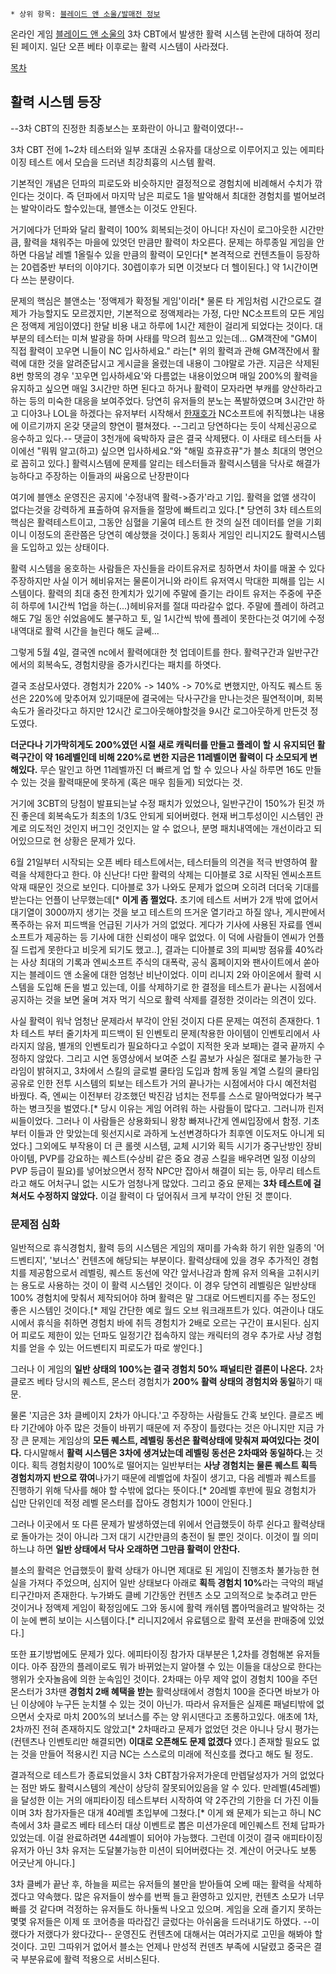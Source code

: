  * 상위 항목: [[블레이드 앤 소울/발매전 정보]]

온라인 게임 [[블레이드 앤 소울]]의 3차 CBT에서 발생한 활력 시스템 논란에 대하여 정리된 페이지.
일단 오픈 베타 이후로는 활력 시스템이 사라졌다.



[[목차]]

== 활력 시스템 등장 ==

--3차 CBT의 진정한 최종보스는 포화란이 아니고 활력이였다!--

3차 CBT 전에 1~2차 테스터와 일부 초대권 소유자를 대상으로 이루어지고 있는 에피타이징 테스트 에서 모습을 드러낸 최강최흉의 시스템 활력.

기본적인 개념은 던파의 피로도와 비슷하지만 결정적으로 경험치에 비례해서 수치가 깎인다는 것이다. 즉 던파에서 마지막 남은 피로도 1을 발악해서 최대한 경험치를 벌어보려는 발악이라도 할수있는대, 블앤소는 이것도 안된다.

거기에다가 던파와 달리 활력이 100% 회복되는것이 아니다! 자신이 로그아웃한 시간만큼, 활력을 채워주는 마을에 있엇던 만큼만 활력이 차오른다. 문제는 하루종일 게임을 안하면 다음날 레벨 1올릴수 있을 만큼의 활력이 모인다[* 본격적으로 컨텐츠들이 등장하는 20렙중반 부터의 이야기다. 30렙이후가 되면 이것보다 더 헬이된다.] 약 1시간이면 다 쓰는 분량이다.

문제의 핵심은 블앤소는 '정액제가 확정될 게임'이라[* 물론 타 게임처럼 시간으로도 결제가 가능할지도 모르겠지만, 기본적으로 정액제라는 가정, 다만 NC소프트의 모든 게임은 정액제 게임이였다] 한달 비용 내고 하루에 1시간 제한이 걸리게 되었다는 것이다. 대부분의 테스터는 미쳐 발광을 하며 사태를 막으려 힘쓰고 있는데... GM객잔에 "GM이 직접 활력이 꼬우면 니들이 NC 입사하세요." 라는[* 위의 활력과 관해 GM객잔에서 활력에 대한 것을 알려준답시고 게시글을 올렸는데 내용이 그야말로 가관. 지금은 삭제된 8번 항목의 경우 '꼬우면 입사하세요'와 다름없는 내용이었으며 매일 200%의 활력을 유지하고 싶으면 매일 3시간만 하면 된다고 하거나 활력이 모자라면 부캐를 양산하라고 하는 등의 미숙한 대응을 보여주었다. 당연히 유저들의 분노는 폭발하였으며 3시간만 하고 디아3나 LOL을 하겠다는 유저부터 시작해서 [[한재호]]가 NC소프트에 취직했냐는 내용에 이르기까지 온갖 댓글의 향연이 펼쳐졌다. --그리고 당연하다는 듯이 삭제신공으로 응수하고 있다.-- 댓글이 3천개에 육박하자 글은 결국 삭제됐다. 이 사태로 테스터들 사이에선 "뭐뭐 알고(하고) 싶으면 입사하세요."와 "해밀 흐뀨흐뀨"가 블소 최대의 명언으로 꼽히고 있다.] 활력시스템에 문제를 알리는 테스터들과 활력시스템을 닥사로 해결가능하다고 주장하는 이들과의 싸움으로 난장판이다

여기에 블앤소 운영진은 공지에 '수정내역 활력->증가'라고 기입. 활력을 없앨 생각이 없다는것을 강력하게 표출하여 유저들을 절망에 빠트리고 있다.[* 당연히 3차 테스트의 핵심은 활력테스트이고, 그동안 심혈을 기울여 테스트 한 것의 실전 데이터를 얻을 기회이니 이정도의 혼란쯤은 당연히 예상했을 것이다.] 동회사 게임인 리니지2도 활력시스템을 도입하고 있는 상태이다.

활력 시스템을 옹호하는 사람들은 자신들을 라이트유저로 칭하면서 차이를 매꿀 수 있다 주장하지만 사실 이거 헤비유저는 물론이거니와 라이트 유저역시 막대한 피해를 입는 시스템이다. 활력의 최대 충전 한계치가 있기에 주말에 즐기는 라이트 유저는 주중에 꾸준히 하루에 1시간씩 1업을 하는(...)헤비유저를 절대 따라갈수 없다. 주말에 플레이 하려고 해도 7일 동안 쉬었음에도 불구하고 토, 일 1시간씩 밖에 플레이 못한다는것 여기에 수정내역대로 활력 시간을 늘린다 해도 글쎄...

그렇게 5월 4일, 결국엔 nc에서 활력에대한 첫 업데이트를 한다. 활력구간과 일반구간에서의 회복속도, 경험치량을 증가시킨다는 패치를 하엿다.

결국 조삼모사였다.
경험치가 220% -> 140% -> 70%로 변했지만, 아직도 퀘스트 동선은 220%에 맞추어져 있기때문에 결국에는 닥사구간을 만나는것은 필연적이며, 회복속도가 올라갓다고 하지만 12시간 로그아웃해야할것을 9시간 로그아웃하게 만든것 정도였다.

'''더군다나 기가막히게도 200%였던 시절 새로 캐릭터를 만들고 플레이 할 시 유지되던 활력구간이 약 16레벨인데 비해 220%로 변한 지금은 11레벨이면 활력이 다 소모되게 변해있다.''' 무슨 말인고 하면 11레벨까진 더 빠르게 업 할 수 있으나 사실 하루면 16도 만들 수 있는 것을 활력때문에 못하게 (혹은 매우 힘들게) 되었다는 것.

거기에 3CBT의 당첨이 발표되는날 수정 패치가 있었으나, 일반구간이 150%가 된것 까진 좋은데 회복속도가 최초의 1/3도 안되게 되어버렸다. 현재 버그투성이인 시스템인 관계로 의도적인 것인지 버그인 것인지는 알 수 없으나, 분명 패치내역에는 개선이라고 되어있으므로 현 상황은 문제가 있다.

6월 21일부터 시작되는 오픈 베타 테스트에서는, 테스터들의 의견을 적극 반영하여 활력을 삭제한다고 한다. 야 신난다! 다만 활력의 삭제는 디아블로 3로 시작된 엔씨소프트 악재 때문인 것으로 보인다. 디아블로 3가 나와도 문제가 없으며 오히려 더더욱 기대를 받는다는 언플이 난무했는데[* '''이게 좀 쩔었다.''' 초기에 테스트 서버가 2개 밖에 없어서 대기열이 3000까지 생기는 것을 보고 테스트의 뜨거운 열기라고 하질 않나, 게시판에서 폭주하는 유저 피드백을 언급된 기사가 거의 없었다. 게다가 기사에 사용된 자료를 엔씨소프트가 제공하는 등 기사에 대한 신뢰성이 매우 없었다. 이 덕에 사람들이 엔씨가 언플질 드럽게 못한다고 비웃게 되기도 했고..], 결과는 디아블로 3의 피씨방 점유률 40%라는 사상 최대의 기록과 엔씨소프트 주식의 대폭락, 공식 홈페이지와 팬사이트에서 쏟아지는 블레이드 앤 소울에 대한 엄청난 비난이었다. 이미 리니지 2와 아이온에서 활력 시스템을 도입해 돈을 벌고 있는데, 이를 삭제하기로 한 결정을 테스트가 끝나는 시점에서 공지하는 것을 보면 울며 겨자 먹기 식으로 활력 삭제를 결정한 것이라는 의견이 있다.

사실 활력이 워낙 엄청난 문제라서 부각이 안된 것이지 다른 문제는 여전히 존재한다. 1차 테스트 부터 줄기차게 피드백이 된 인벤토리 문제(착용한 아이템이 인벤토리에서 사라지지 않음, 별개의 인벤토리가 필요하다고 수없이 지적한 옷과 보패)는 결국 끝까지 수정하지 않았다. 그리고 시연 동영상에서 보여준 스킬 콤보가 사실은 절대로 불가능한 구라임이 밝혀지고, 3차에서 스킬의 글로벌 쿨타임 도입과 함께 동일 계열 스킬의 쿨타임 공유로 인한 전투 시스템의 퇴보는 테스트가 거의 끝나가는 시점에서야 다시 예전처럼 바꿨다. 즉, 엔씨는 이전부터 강조했던 박진감 넘치는 전투를 스스로 말아먹었다가 복구하는 병크짓을 벌였다.[* 당시 이유는 게임 어려워 하는 사람들이 많다고. 그러니까 린저씨들이었다. 그러나 이 사람들은 상용화되니 왕창 빠져나간게 엔씨입장에서 함정. 기초부터 이들과 안 맞았는데 윗선지시로 과하게 노선변경하다가 최후엔 이도저도 아니게 되었다.] 그외에도 부작용이 더 큰 롤렛 시스템, 교체 시기와 획득 시기가 중구난방인 장비 아이템, PVP를 강요하는 퀘스트(수상비 같은 중요 경공 스킬을 배우려면 일정 이상의 PVP 등급이 필요)를 넣어놨으면서 정작 NPC만 잡아서 해결이 되는 등, 아무리 테스트라고 해도 어처구니 없는 시도가 엄청나게 많았다. 그리고 중요 문제는 '''3차 테스트에 걸쳐서도 수정하지 않았다.''' 이걸 활력이 다 덮어줘서 크게 부각이 안된 것 뿐이다.

=== 문제점 심화 ===

일반적으로 휴식경험치, 활력 등의 시스템은 게임의 재미를 가속화 하기 위한 일종의 '어드벤티지', '보너스' 컨텐츠에 해당되는 부분이다. 활력상태에 있을 경우 추가적인 경험치를 제공함으로서 레벨링, 퀘스트 동선에 약간 앞서나감과 함께 유저 의욕을 고취시키는 용도로 사용하는 것이 이 활력 시스템인 것이다. 이 경우 당연히 레벨링은 일반상태 100% 경험치에 맞춰서 제작되어야 하며 활력은 말 그대로 어드벤티지를 주는 정도인 좋은 시스템인 것이다.[* 제일 간단한 예로 월드 오브 워크래프트가 있다. 여관이나 대도시에서 휴식을 취하면 경험치 바에 취득 경험치가 2배로 오르는 구간이 표시된다. 심지어 피로도 제한이 있는 던파도 일정기간 접속하지 않는 캐릭터의 경우 추가로 사냥 경험치를 얻을 수 있는 어드벤티지 피로도가 따로 쌓인다.]

그러나 이 게임의 '''일반 상태의 100%는 결국 경험치 50% 패널티란 결론이 나온다.''' 2차 클로즈 베타 당시의 퀘스트, 몬스터 경험치가 '''200% 활력 상태의 경험치와 동일'''하기 때문.

물론 '지금은 3차 클베이지 2차가 아니다.'고 주장하는 사람들도 간혹 보인다. 클로즈 베타 기간에야 아주 많은 것들이 바뀌기 때문에 저 주장이 틀렸다는 것은 아니지만 지금 가장 큰 문제는 게임상의 '''모든 퀘스트, 레벨링 동선은 활력상태에 맞춰져 짜여있다는 것이다.''' 다시말해서 '''활력 시스템은 3차에 생겨났는데 레벨링 동선은 2차때와 동일하다.'''는 것이다. 획득 경험치량이 100%로 떨어지는 일반부터는 '''사냥 경험치는 물론 퀘스트 획득 경험치까지 반으로 깎여'''나가기 때문에 레벨업에 차질이 생기고, 다음 레벨과 퀘스트를 진행하기 위해 닥사를 해야 할 수밖에 없다는 뜻이다.[* 20레벨 후반에 필요 경험치가 십만 단위인데 적정 레벨 몬스터를 잡아도 경험치가 100이 안된다.]

그러나 이곳에서 또 다른 문제가 발생하였는데 위에서 언급했듯이 하루 쉰다고 활력상태로 돌아가는 것이 아니라 그저 대기 시간만큼의 충전이 될 뿐인 것이다. 이것이 뭘 의미하느냐 하면 '''일반 상태에서 닥사 오래하면 그만큼 활력이 안찬다.'''

블소의 활력은 언급했듯이 활력 상태가 아니면 제대로 된 게임이 진행조차 불가능한 현실을 가져다 주었으며, 심지어 일반 상태보다 아래로 '''획득 경험치 10%'''라는 극악의 패널티구간마저 존재한다. 누가봐도 클베 기간동안 컨텐츠 소모 고의적으로 늦추려고 만든 것이거나 정액제 게임이 확정임에도 그와 동시에 활력 캐쉬템 뽑아먹을려고 발악하는 것이 눈에 뻔히 보이는 시스템이다.[* 리니지2에서 유료템으로 활력 포션을 판매중에 있었다.]

또한 표기방법에도 문제가 있다. 에피타이징 참가자 대부분은 1,2차를 경험해본 유저들이다. 아주 잠깐의 플레이로도 뭐가 바뀌었는지 알아챌 수 있는 이들을 대상으로 한다는 행위가 숫자놀음에 의한 눈속임인 것이다. 2차때는 아무 제약 없이 경험치 100을 주던 몬스터가 3차땐 '''경험치 2배 혜택을 받는''' 활력상태에서 경험치 100을 준다면 바보가 아닌 이상에야 누구든 눈치챌 수 있는 것이 아닌가. 따라서 유저들은 실제론 패널티밖에 없으면서 숫자로 마치 200%의 보너스를 주는 양 위시댄다고 조롱하고있다. 애초에 1차, 2차까진 전혀 존재하지도 않았고[* 2차때라고 문제가 없었던 것은 아니나 당시 평가는 (컨텐츠나 인벤토리만 해결되면) '''이대로 오픈해도 문제 없겠다''' 였다.] 존재할 필요도 없는 것을 만들어 적용시킨 지금 NC는 스스로의 미래에 적신호를 켰다고 해도 될 정도.

결과적으로 테스트가 종료되었을시 3차 CBT참가유저가운데 만렙달성자가 거의 없었다는 점만 봐도 활력시스템의 계산이 상당히 잘못되어있음을 알 수 있다. 만레벨(45레벨)을 달성한 이는 거의 애피타이징 테스트부터 시작하여 약 2주간의 기한을 더 가진 이들이며 3차 참가자들은 대개 40레벨 초입부에 그쳤다.[* 이게 왜 문제가 되는고 하니 NC측에서 3차 클로즈 베타 테스터 대상 이벤트로 뽑은 미션가운데 메인퀘스트 전체 답파가 있었는데. 이걸 완료하려면 44레벨이 되어야 가능했다. 그런데 이것이 결국 애피타이징 유저가 아닌 3차 유저는 도달불가능한 미션이 되어버렸다는 것. 계산이 어긋나도 보통 어긋난게 아니다.]

3차 클베가 끝난 후, 하늘을 찌르는 유저들의 불만을 받아들여 오베 때는 활력을 삭제하겠다고 약속했다. 많은 유저들이 쌍수를 번쩍 들고 환영하고 있지만, 컨텐츠 소모가 너무 빠를 것 같다며 걱정하는 유저들도 하나둘씩 나오고 있으며. 게임을 오래 즐기지 못하는 몇몇 유저들은 이제 또 코어층을 따라잡긴 글렀다는 아쉬움을 드러내기도 하였다. --이랬다가 저랬다가 왔다갔다-- 운영진도 컨텐츠에 대해서는 여러가지로 고민을 해봐야 할 것이다. 고민 그따위거 없어서 블소는 언제나 만성적 컨덴츠 부족에 시달렸고 중국은 결국 부분유료에 활력 적용으로 서비스된다. 
